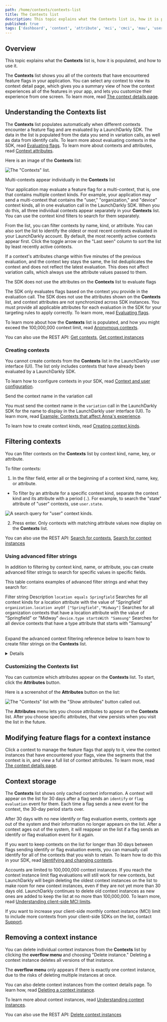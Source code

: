 ```yaml
---
path: /home/contexts/contexts-list
title: The Contexts list
description: This topic explains what the Contexts list is, how it is populated, and how to use it.
published: true
tags: ['dashboard', 'context', 'attribute', 'mci', 'cmci', 'mau', 'user']
---
```


## Overview

This topic explains what the **Contexts** list is, how it is populated, and how to use it.

The **Contexts** list shows you all of the contexts that have encountered feature flags in your application. You can select any context to view its context detail page, which gives you a summary view of how the context experiences all of the features in your app, and lets you customize their experience from one screen. To learn more, read [The context details page](/home/contexts/context-details).

## Understanding the Contexts list

The **Contexts** list populates automatically when different contexts encounter a feature flag and are evaluated by a LaunchDarkly SDK. The data in the list is populated from the data you send in variation calls, as well as data from identify calls. To learn more about evaluating contexts in the SDK, read [Evaluating flags](/sdk/features/evaluating). To learn more about contexts and attributes, read [Context attributes](/home/contexts/attributes).

Here is an image of the **Contexts** list:

![The "Contexts" list.](contexts-list.png)

<Callout intent="info">
<CalloutTitle>Multi-contexts appear individually in the <strong>Contexts</strong> list</CalloutTitle>
<CalloutDescription>

Your application may evaluate a feature flag for a multi-context, that is, one that contains multiple context kinds. For example, your application may send a multi-context that contains the "user," "organization," and "device" context kinds, all in one evaluation call in the LaunchDarkly SDK. When you do this, all three individual contexts appear separately in your **Contexts** list. You can use the context kind filters to search for them separately.

</CalloutDescription>
</Callout>

From the list, you can filter contexts by name, kind, or attribute. You can also sort the list to identify the oldest or most recent contexts evaluated in your LaunchDarkly account. By default, the most recently active contexts appear first. Click the toggle arrow on the "Last seen" column to sort the list by least recently active contexts.

If a context's attributes change within five minutes of the previous evaluation, and the context key stays the same, the list deduplicates the context and does not reflect the latest evaluation. This does not affect variation calls, which always use the attribute values passed to them.

<Callout intent="alert">
<CalloutTitle>The SDK does not use the attributes on the <strong>Contexts</strong> list to evaluate flags</CalloutTitle>
<CalloutDescription>

The SDK only evaluates flags based on the context you provide in the evaluation call. The SDK does not use the attributes shown on the **Contexts** list, and context attributes are not synchronized across SDK instances. You must provide all applicable attributes for each evaluation in the SDK for your targeting rules to apply correctly. To learn more, read [Evaluating flags](/sdk/features/evaluating).

</CalloutDescription>
</Callout>

To learn more about how the **Contexts** list is populated, and how you might exceed the 100,000,000 context limit, read [Anonymous contexts](/home/contexts/anonymous-contexts).

<LearnMore>

You can also use the REST API: [Get contexts](https://apidocs.launchdarkly.com/tag/Contexts-(beta)#operation/getContexts), [Get context instances](https://apidocs.launchdarkly.com/tag/Contexts-(beta)#operation/getContextInstances)

</LearnMore>

### Creating contexts

You cannot create contexts from the <strong>Contexts</strong> list in the LaunchDarkly user interface (UI). The list only includes contexts that have already been evaluated by a LaunchDarkly SDK.

To learn how to configure contexts in your SDK, read [Context and user configuration](/sdk/features/user-context-config).

<Callout intent="info">
<CalloutTitle>Send the context name in the variation call</CalloutTitle>
<CalloutDescription>

You must send the context name in the <code>variation</code> call in the LaunchDarkly SDK for the name to display in the LaunchDarkly user interface (UI). To learn more, read [Example: Contexts that affect Anna's experience](/home/contexts#example-contexts-that-affect-annas-experience).
</CalloutDescription>
</Callout>

To learn how to create context kinds, read [Creating context kinds](/home/contexts/context-kinds#creating-context-kinds).

## Filtering contexts

You can filter contexts on the **Contexts** list by context kind, name, key, or attribute.

To filter contexts:

1. In the filter field, enter all or the beginning of a context kind, name, key, or attribute. 
  - To filter by an attribute for a specific context kind, separate the context kind and its attribute with a period (`.`). For example, to search the "state" attribute of "user" contexts, use `user.state`.

![A search query for "user" context kinds.](contexts-filter-context-kind.png)<br />

2. Press enter. Only contexts with matching attribute values now display on the **Contexts** list.

<LearnMore>

You can also use the REST API: [Search for contexts](https://apidocs.launchdarkly.com/tag/Contexts-(beta)#operation/searchContexts), [Search for context instances](https://apidocs.launchdarkly.com/tag/Contexts-(beta)#operation/searchContextInstances)

</LearnMore>

### Using advanced filter strings

In addition to filtering by context kind, name, or attribute, you can create advanced filter strings to search for specific values in specific fields.

This table contains examples of advanced filter strings and what they search for:

<Table>
  <TableHeader>
    <TableHeadCell>Filter string</TableHeadCell>
    <TableHeadCell>Description</TableHeadCell>
  </TableHeader>
  <TableBody>
  <TableRow>
    <TableCell>
      <code>location equals Springfield</code>
    </TableCell>
    <TableCell>
      Searches for all context kinds for a location attribute with the value of "Springfield"
    </TableCell>
  </TableRow>
  <TableRow>
    <TableCell>
      <code>organization.location anyOf ["Springfield","Midway"]</code>
    </TableCell>
    <TableCell>
      Searches for all organization contexts that have a location attribute with the value of "Springfield" or "Midway"
    </TableCell>
  </TableRow>
  <TableRow>
    <TableCell>
      <code>device.type startsWith "Samsung"</code>
    </TableCell>
    <TableCell>
      Searches for all device contexts that have a type attribute that starts with "Samsung"
    </TableCell>
  </TableRow>
  </TableBody>
</Table>

Expand the advanced context filtering reference below to learn how to create filter strings on the **Contexts** list.

<Details summary="Click to expand the advanced context filtering reference">

A filter string contains three elements:

- **Field**: The field is the first part of the filter string. It is a field in the contexts that you want to filter based on.
  - If you're searching an attribute for a specific context kind, separate the context kind and its attribute with a period (`.`). 
  - Field names are always strings. If they appear within double quotes (`"`), then they are encoded as if they were a JSON string. Unquoted strings must escape commas `,`, pipes `|`, parentheses `()`, exclamation points `!`, slashes `\`, and whitespace by prefixing the character with `\`.
- **Operator**: The operator is the second part of the filter string. It describes the conditions by which the filter identifies the match value. To learn about all of the available operators, view the ["Operators" table below](#operators).
- **Match value**: The match value is the third part of the filter string. It describes the values that the filter will identify. 
  - A match value must be in the same format as a JSON value or an unquoted string. Unquoted strings must escape commas `,`, pipes `|`, parentheses `()`, exclamation points `!`, slashes `\`, and whitespace by prefixing the character with `\`.

### Operators

This table lists all of the available operators and related examples:

<Table>
  <TableHeader>
    <TableHeadCell>Operator</TableHeadCell>
    <TableHeadCell>Description</TableHeadCell>
    <TableHeadCell>Example</TableHeadCell>
  </TableHeader>
  <TableBody>
  <TableRow>
    <TableCell>
    <code>after</code>
    </TableCell>
    <TableCell>
      Returns true if any of the values in a field, which should be dates, are after or equal to the provided datetime. Valid match values should be numbers in unix epoch milliseconds, or date time strings in RFC-3339 format.
    </TableCell>
    <TableCell>
      <code>user.signup after "2022-09-21T19:03:15+00:00"</code>
    </TableCell>
  </TableRow>

  <TableRow>
    <TableCell>
      <code>anyOf</code>
    </TableCell>
    <TableCell>
      Returns true if any of the values in a field match any of the values in the match value. This operator is only available for the following fields: <code>applicationId</code>, <code>id</code>, <code>key</code>, <code>kind</code>, <code>kindKey</code>, <code>kindKeys</code>.
    </TableCell>
    <TableCell>
      <code>applicationId anyOf [44]</code><br />
      <code>kind anyOf ["device","org"]</code><br />
      <code>key anyOf [1,2,3,4]</code><br />
    </TableCell>
  </TableRow>

  <TableRow>
    <TableCell><code>before</code></TableCell>
    <TableCell>Returns true if any of the values in a field, which should be dates, are before or equal to the provided datetime. Valid match values should be numbers in unix epoch milliseconds, or date time strings in RFC-3339 format.</TableCell>
    <TableCell>
      <code>user.signup before "2022-09-21T19:03:15+00:00"</code>
    </TableCell>
  </TableRow>

  <TableRow>
    <TableCell>
      <code>contains</code>
    </TableCell>
    <TableCell>
      Returns true if all the match values are also found in the values of the field. This operator is only available for the following fields: <code>kindKeys</code>, <code>kinds</code>.
    </TableCell>
    <TableCell>
      <code>kindKeys contains ["Sandy","Jesse"]</code><br />
      <code>kinds contains ["s"]</code><br />
    </TableCell>
  </TableRow>

  <TableRow>
    <TableCell>
      <code>equals</code>
    </TableCell>
    <TableCell>
      Returns true if there is an exact match on the entire field.
    </TableCell>
    <TableCell>
      <code>organization.number equals 44</code><br />
      <code>"kind" equals "device"</code><br />
      <code>device.option equals true</code><br />
      <code>organization.number equals [1,2,3,4]</code><br />
      <code>user.name equals ["Sandy", "Jesse"]</code>
    </TableCell>
  </TableRow>

  <TableRow>
    <TableCell>
      <code>exists</code>
    </TableCell>
    <TableCell>
      Returns true if the field matches the specified existence. For example, if you pass <code>true</code> and the field exists, this returns the context. This operator is available for `name` and for custom attributes.
    </TableCell>
    <TableCell>
      <code>organization.name exists true</code><br />
      <code>device.option exists false</code><br />
    </TableCell>
  </TableRow>

  <TableRow>
    <TableCell>
      <code>notEquals</code>
    </TableCell>
    <TableCell>
      Returns true if there is not an exact match on the entire field.
    </TableCell>
    <TableCell>
      <code>organization.number notEquals 44</code><br />
      <code>"user.name" notEquals Sandy</code><br />
      <code>device.option notEquals true</code><br />
      <code>organization.number notEquals [1,2,3,4]</code><br />
      <code>user.name notEquals ["Sandy", "Jesse"]</code><br />
    </TableCell>
  </TableRow>

  <TableRow>
    <TableCell>
      <code>startsWith</code>
    </TableCell>
    <TableCell>
      Returns true the value in a field, which should be a singular string, begins with the provided substring.
    </TableCell>
    <TableCell>
      <code>user.name startsWith San</code><br />
      <code>device.os startsWith "iOS"</code>
    </TableCell>
  </TableRow>
  </TableBody>
</Table>

</Details>

### Customizing the Contexts list

You can customize which attributes appear on the **Contexts** list. To start, click the **Attributes** button.

Here is a screenshot of the **Attributes** button on the list:

![The "Contexts" list with the "Show attributes" button called out.](contexts-attributes-callout.png)

The **Attributes** menu lets you choose attributes to appear on the **Contexts** list. After you choose specific attributes, that view persists when you visit the list in the future.

## Modifying feature flags for a context instance

Click a context to manage the feature flags that apply to it, view the context instances that have encountered your flags, view the segments that the context is in, and view a full list of context attributes. To learn more, read [The context details page](/home/contexts/context-details).

## Context storage

The **Contexts** list shows only cached context information. A context will appear on the list for 30 days after a flag sends an `identify` or `flag evaluation` event for them. Each time a flag sends a new event for the context, the 30-day period starts over.

After 30 days with no new identify or flag evaluation events, contexts age out of the system and their information no longer appears on the list. After a context ages out of the system, it will reappear on the list if a flag sends an identify or flag evaluation event for it again.

If you want to keep contexts on the list for longer than 30 days between flags sending identify or flag evaluation events, you can manually call identify for all of the contexts that you wish to retain. To learn how to do this in your SDK, read [Identifying and changing contexts](/sdk/features/identify).

Accounts are limited to 100,000,000 context instances. If you reach the context instance limit flag evaluations will still work for new contexts, but LaunchDarkly will begin deleting the oldest context instances on the list to make room for new context instances, even if they are not yet more than 30 days old. LaunchDarkly continues to delete old context instances as new ones are added to keep the list at no more than 100,000,000. To learn more, read [Understanding client-side MCI limits](/home/billing/usage-metrics#understanding-client-side-mci-limits).

If you want to increase your client-side monthly context instance (MCI) limit to include more contexts from your client-side SDKs on the list, contact [Support](https://support.launchdarkly.com/hc/en-us/requests/new).

## Removing a context instance

You can delete individual context instances from the **Contexts** list by clicking the **overflow menu** and choosing "Delete instance." Deleting a context instance deletes all versions of that instance.

The **overflow menu** only appears if there is exactly one context instance, due to the risks of deleting multiple instances at once.

You can also delete context instances from the context details page. To learn how, read [Deleting a context instance](/home/contexts/context-details#deleting-a-context-instance).

To learn more about context instances, read [Understanding context instances](/home/contexts#understanding-context-instances).

<LearnMore>

You can also use the REST API: [Delete context instances](https://apidocs.launchdarkly.com/tag/Contexts-(beta)#operation/deleteContextInstances)

</LearnMore>
